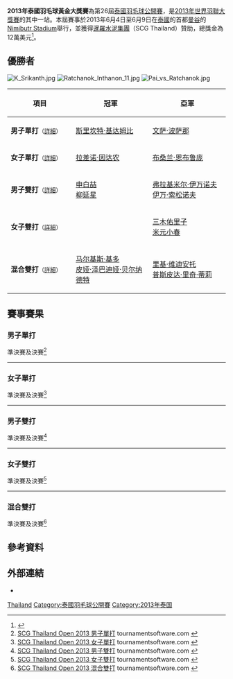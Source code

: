 {{noteTA|G1=Badminton}}
{{infobox badminton event
|name           = 2013年泰國羽毛球黃金大獎賽
|image          = 
|size           = 
|caption        =
|dates          = 2013年6月4日－6月9日
|number_edition = 第26屆
|level          = 3A
|prize_money    = 12萬美元
|location       = {{THA}}[[曼谷|曼谷]]
|venue          = Nimibutr Stadium
|previous       = 2012年泰國羽毛球黃金大獎賽 
|next           = 2015年泰國羽毛球黃金大獎賽
}}
'''2013年泰國羽毛球黃金大獎賽'''為第26屆[[泰國羽毛球公開賽|泰國羽毛球公開賽]]，是[[2013年世界羽聯大獎賽|2013年世界羽聯大獎賽]]的其中一站。本屆賽事於2013年6月4日至6月9日在[[泰國|泰國]]的首都[[曼谷|曼谷]]的[[Nimibutr_Stadium|Nimibutr Stadium]]舉行，並獲得[[暹羅水泥集團|暹羅水泥集團]]（SCG Thailand）贊助，總獎金為12萬美元<ref>{{cite web|title=Invitation - SCG Thailand Open 2013|url=http://www.bwfbadminton.org/file.aspx?id=443855&dl=1|publisher=The Badminton Association of Thailand|access-date=2013-05-31|archive-url=https://web.archive.org/web/20140305110440/http://www.bwfbadminton.org/file.aspx?id=443855&dl=1|archive-date=2014-03-05|dead-url=yes}}{{en}}</ref>。

== 優勝者 ==
[[File:K_Srikanth.jpg|thumb]]
[[File:Ratchanok_Inthanon_11.jpg|thumb]]
[[File:Pai_vs_Ratchanok.jpg|thumb]]
{| class=wikitable style="font-size:small"
!width="200"|項目
!width="250"|冠軍
!width="250"|亞軍
|-
|'''男子單打'''<small>（[[#男子單打|詳細]]）</small>
|{{flagicon|IND}} [[斯里坎特·基达姆比|斯里坎特·基达姆比]]
|{{flagicon|THA}} [[文萨·波萨那|文萨·波萨那]]
|-
|'''女子單打'''<small>（[[#女子單打|詳細]]）</small>
|{{flagicon|THA}} [[拉差诺·因达农|拉差诺·因达农]]
|{{flagicon|THA}} [[布桑兰·恩布鲁庞|布桑兰·恩布鲁庞]]
|-
|'''男子雙打'''<small>（[[#男子雙打|詳細]]）</small>
|{{flagicon|KOR}} [[申白喆|申白喆]]<br/>{{flagicon|KOR}} [[柳延星|柳延星]]
|{{flagicon|RUS}} [[弗拉基米尔·伊万诺夫|弗拉基米尔·伊万诺夫]]<br/>{{flagicon|RUS}} [[伊万·索松诺夫|伊万·索松诺夫]]
|-
|'''女子雙打'''<small>（[[#女子雙打|詳細]]）</small>
|{{nowrap|{{flagicon|INA}} [[尼蒂娅·克里欣达·马赫斯瓦里|尼蒂娅·克里欣达·马赫斯瓦里]]<br/>{{flagicon|INA}} [[格雷西娅·波利|格雷西娅·波利]]}}
|{{flagicon|JPN}} [[三木佑里子|三木佑里子]]<br/>{{flagicon|JPN}} [[米元小春|米元小春]]
|-
|'''混合雙打'''<small>（[[#混合雙打|詳細]]）</small>
|{{flagicon|INA}} [[马尔基斯·基多|马尔基斯·基多]]<br/>{{flagicon|INA}} [[皮娅·泽巴迪娅·贝尔纳德特|皮娅·泽巴迪娅·贝尔纳德特]]
|{{flagicon|INA}} [[里基·维迪安托|里基·维迪安托]]<br/>{{flagicon|INA}} [[普斯皮达·里奇·蒂莉|普斯皮达·里奇·蒂莉]]
|}

== 賽事賽果 ==
=== 男子單打 ===
;準決賽及決賽<ref name="MS">[http://bwf.tournamentsoftware.com/sport/draw.aspx?id=E8E7EC01-1E49-4575-A1C1-A8DF5541DDBC&draw=2 SCG Thailand Open 2013 男子單打] tournamentsoftware.com {{en}}</ref>
{{4TeamBracket-Tennis3-v2
| team-width=200
| RD1-seed1=1
| RD1-team1='''{{flagicon|THA}} [[文萨·波萨那|文萨·波萨那]]
| RD1-score1-1='''21
| RD1-score1-2='''21
| RD1-score1-3=
| RD1-seed2=
| RD1-team2={{flagicon|INA}} [[威斯奴·尤利·普拉塞特约|威斯奴·尤利·普拉塞特约]]
| RD1-score2-1=9
| RD1-score2-2=9
| RD1-score2-3=

| RD1-seed3=13
| RD1-team3='''{{flagicon|IND}} [[斯里坎特·基达姆比|斯里坎特·基达姆比]]
| RD1-score3-1='''21
| RD1-score3-2='''21
| RD1-score3-3=
| RD1-seed4=
| RD1-team4={{flagicon|THA}} [[西蒂空·塔马辛|西蒂空·塔马辛]]
| RD1-score4-1=14
| RD1-score4-2=18
| RD1-score4-3=

| RD2-seed1=1
| RD2-team1={{flagicon|THA}} [[文萨·波萨那|文萨·波萨那]]
| RD2-score1-1=16
| RD2-score1-2=12
| RD2-score1-3=
| RD2-seed2=13
| RD2-team2='''{{flagicon|IND}} [[斯里坎特·基达姆比|斯里坎特·基达姆比]]
| RD2-score2-1='''21
| RD2-score2-2='''21
| RD2-score2-3=
}}
----

=== 女子單打 ===
;準決賽及決賽<ref name="WS">[http://bwf.tournamentsoftware.com/sport/draw.aspx?id=E8E7EC01-1E49-4575-A1C1-A8DF5541DDBC&draw=4 SCG Thailand Open 2013 女子單打] tournamentsoftware.com {{en}}</ref>
{{4TeamBracket-Tennis3-v2
| team-width=200
| RD1-seed1=8
| RD1-team1={{flagicon|SIN}} [[顾娟|顾娟]]
| RD1-score1-1=17
| RD1-score1-2=19
| RD1-score1-3=
| RD1-seed2=7
| RD1-team2='''{{flagicon|THA}} [[布桑兰·恩布鲁庞|布桑兰·恩布鲁庞]]
| RD1-score2-1='''21
| RD1-score2-2='''21
| RD1-score2-3=

| RD1-seed3=4
| RD1-team3={{flagicon|TPE}} [[白驍馬|白驍馬]]
| RD1-score3-1=13
| RD1-score3-2=17
| RD1-score3-3=
| RD1-seed4=2
| RD1-team4='''{{flagicon|THA}} [[拉差诺·因达农|拉差诺·因达农]]
| RD1-score4-1='''21
| RD1-score4-2='''21
| RD1-score4-3=

| RD2-seed1=7
| RD2-team1={{flagicon|THA}} [[布桑兰·恩布鲁庞|布桑兰·恩布鲁庞]]
| RD2-score1-1='''22
| RD2-score1-2=19
| RD2-score1-3=13
| RD2-seed2=2
| RD2-team2='''{{flagicon|THA}} [[拉差诺·因达农|拉差诺·因达农]]
| RD2-score2-1=20
| RD2-score2-2='''21
| RD2-score2-3='''21
}}
----

=== 男子雙打 ===
;準決賽及決賽<ref name="MD">[http://bwf.tournamentsoftware.com/sport/draw.aspx?id=E8E7EC01-1E49-4575-A1C1-A8DF5541DDBC&draw=6 SCG Thailand Open 2013 男子雙打] tournamentsoftware.com {{en}}</ref>
{{4TeamBracket-Tennis3-v2
| team-width=200
| RD1-seed1=5
| RD1-team1='''{{flagicon|KOR}} [[申白喆|申白喆]]<br/> {{flagicon|KOR}} [[柳延星|柳延星]]
| RD1-score1-1='''21
| RD1-score1-2='''21
| RD1-score1-3=
| RD1-seed2=7
| RD1-team2={{flagicon|ENG}} [[克里斯·爱德考克|克里斯·爱德考克]]<br/> {{flagicon|ENG}} [[安德鲁·埃利斯|安德鲁·埃利斯]]
| RD1-score2-1=15
| RD1-score2-2=16
| RD1-score2-3=

| RD1-seed3=8
| RD1-team3={{flagicon|ENG}} [[克里斯·兰格瑞奇|克里斯·兰格瑞奇]]<br/> {{flagicon|ENG}} [[彼得·米尔斯|彼得·米尔斯]]
| RD1-score3-1=20
| RD1-score3-2=12
| RD1-score3-3=
| RD1-seed4=2
| RD1-team4='''{{flagicon|RUS}} [[弗拉基米尔·伊万诺夫|弗拉基米尔·伊万诺夫]]<br/> {{flagicon|RUS}} [[伊万·索松诺夫|伊万·索松诺夫]]
| RD1-score4-1='''22
| RD1-score4-2='''21
| RD1-score4-3=

| RD2-seed1=5
| RD2-team1='''{{flagicon|KOR}} [[申白喆|申白喆]]<br/> {{flagicon|KOR}} [[柳延星|柳延星]]
| RD2-score1-1=18
| RD2-score1-2='''21
| RD2-score1-3='''21
| RD2-seed2=2
| RD2-team2={{flagicon|RUS}} [[弗拉基米尔·伊万诺夫|弗拉基米尔·伊万诺夫]]<br/> {{flagicon|RUS}} [[伊万·索松诺夫|伊万·索松诺夫]]
| RD2-score2-1='''21
| RD2-score2-2=15
| RD2-score2-3=14
}}
----

=== 女子雙打 ===
;準決賽及決賽<ref name="WD">[http://bwf.tournamentsoftware.com/sport/draw.aspx?id=E8E7EC01-1E49-4575-A1C1-A8DF5541DDBC&draw=8 SCG Thailand Open 2013 女子雙打] tournamentsoftware.com {{en}}</ref>
{{4TeamBracket-Tennis3-v2
| team-width=200
| RD1-seed1=8
| RD1-team1='''{{nowrap|{{flagicon|INA}} [[尼蒂娅·克里欣达·马赫斯瓦里|尼蒂娅·克里欣达·马赫斯瓦里]]<br/> {{flagicon|INA}} [[格雷西娅·波利|格雷西娅·波利]]}}
| RD1-score1-1='''21
| RD1-score1-2=15
| RD1-score1-3='''21
| RD1-seed2=7
| RD1-team2={{flagicon|KOR}} [[高我羅|高我羅]]<br/> {{flagicon|KOR}} [[柳海媛|柳海媛]]
| RD1-score2-1=10
| RD1-score2-2='''21
| RD1-score2-3=9

| RD1-seed3=Q
| RD1-team3={{flagicon|THA}} [[蓬迪·布拉那巴硕|蓬迪·布拉那巴硕]]<br/> {{flagicon|THA}} [[布桑兰·恩布鲁庞|布桑兰·恩布鲁庞]]
| RD1-score3-1='''21
| RD1-score3-2=14
| RD1-score3-3=20
| RD1-seed4=
| RD1-team4='''{{flagicon|JPN}} [[三木佑里子|三木佑里子]]<br/> {{flagicon|JPN}} [[米元小春|米元小春]]
| RD1-score4-1=16
| RD1-score4-2='''21
| RD1-score4-3='''22

| RD2-seed1=8
| RD2-team1='''{{nowrap|{{flagicon|INA}} [[尼蒂娅·克里欣达·马赫斯瓦里|尼蒂娅·克里欣达·马赫斯瓦里]]<br/> {{flagicon|INA}} [[格雷西娅·波利|格雷西娅·波利]]}}
| RD2-score1-1='''21
| RD2-score1-2='''21
| RD2-score1-3=
| RD2-seed2=
| RD2-team2={{flagicon|JPN}} [[三木佑里子|三木佑里子]]<br/> {{flagicon|JPN}} [[米元小春|米元小春]]
| RD2-score2-1=7
| RD2-score2-2=13
| RD2-score2-3=
}}
----

=== 混合雙打 ===
;準決賽及決賽<ref name="XD">[http://bwf.tournamentsoftware.com/sport/draw.aspx?id=E8E7EC01-1E49-4575-A1C1-A8DF5541DDBC&draw=10 SCG Thailand Open 2013 混合雙打] tournamentsoftware.com {{en}}</ref>
{{4TeamBracket-Tennis3-v2
| team-width=200
| RD1-seed1=
| RD1-team1={{flagicon|JPN}} [[嘉村健士|嘉村健士]]<br/> {{flagicon|JPN}} [[米元小春|米元小春]]
| RD1-score1-1=8
| RD1-score1-2=16
| RD1-score1-3=
| RD1-seed2=4
| RD1-team2='''{{flagicon|INA}} [[里基·维迪安托|里基·维迪安托]]<br/> {{flagicon|INA}} [[普斯皮达·里奇·蒂莉|普斯皮达·里奇·蒂莉]]
| RD1-score2-1='''21
| RD1-score2-2='''21
| RD1-score2-3=

| RD1-seed3=
| RD1-team3={{flagicon|TPE}} [[曾敏豪|曾敏豪]]<br/> {{flagicon|TPE}} [[程文欣|程文欣]]
| RD1-score3-1=18
| RD1-score3-2=8
| RD1-score3-3=
| RD1-seed4=2
| RD1-team4='''{{flagicon|INA}} [[马尔基斯·基多|马尔基斯·基多]]<br/> {{flagicon|INA}} [[皮娅·泽巴迪娅·贝尔纳德特|皮娅·泽巴迪娅·贝尔纳德特]]
| RD1-score4-1='''21
| RD1-score4-2='''21
| RD1-score4-3=

| RD2-seed1=4
| RD2-team1={{flagicon|INA}} [[里基·维迪安托|里基·维迪安托]]<br/> {{flagicon|INA}} [[普斯皮达·里奇·蒂莉|普斯皮达·里奇·蒂莉]]
| RD2-score1-1='''21
| RD2-score1-2=15
| RD2-score1-3=15
| RD2-seed2=2
| RD2-team2='''{{flagicon|INA}} [[马尔基斯·基多|马尔基斯·基多]]<br/> {{flagicon|INA}} [[皮娅·泽巴迪娅·贝尔纳德特|皮娅·泽巴迪娅·贝尔纳德特]]
| RD2-score2-1=18
| RD2-score2-2='''21
| RD2-score2-3='''21
}}

== 參考資料 ==
{{Reflist}}

== 外部連結 ==
*{{official|http://www.badmintonthai.or.th}}

{{2013年世界羽聯大獎賽}}

[[Category:2013年世界羽聯大獎賽|Thailand]]
[[Category:泰國羽毛球公開賽|Category:泰國羽毛球公開賽]]
[[Category:2013年泰国|Category:2013年泰国]]